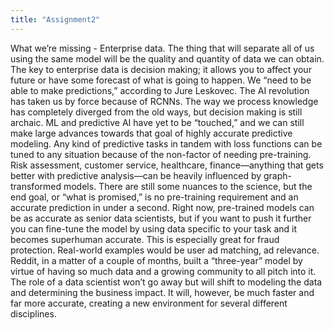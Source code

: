 ```yaml
---
title: "Assignment2"
---
```


What we're missing - Enterprise data. The thing that will separate all of us using the same model will be the quality and quantity of data we can obtain. The key to enterprise data is decision making; it allows you to affect your future or have some forecast of what is going to happen. We "need to be able to make predictions," according to Jure Leskovec. The AI revolution has taken us by force because of RCNNs. The way we process knowledge has completely diverged from the old ways, but decision making is still archaic. ML and predictive AI have yet to be "touched," and we can still make large advances towards that goal of highly accurate predictive modeling. Any kind of predictive tasks in tandem with loss functions can be tuned to any situation because of the non-factor of needing pre-training. Risk assessment, customer service, healthcare, finance—anything that gets better with predictive analysis—can be heavily influenced by graph-transformed models. There are still some nuances to the science, but the end goal, or "what is promised," is no pre-training requirement and an accurate prediction in under a second. Right now, pre-trained models can be as accurate as senior data scientists, but if you want to push it further you can fine-tune the model by using data specific to your task and it becomes superhuman accurate. This is especially great for fraud protection. Real-world examples would be user ad matching, ad relevance. Reddit, in a matter of a couple of months, built a "three-year" model by virtue of having so much data and a growing community to all pitch into it. The role of a data scientist won't go away but will shift to modeling the data and determining the business impact. It will, however, be much faster and far more accurate, creating a new environment for several different disciplines.
